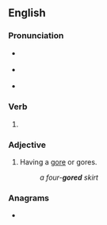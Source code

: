 {{also|go red}}
==English==

===Pronunciation===
* {{a|GA}} {{IPA|/ɡɔɹd/|lang=en}}
* {{a|RP}} {{IPA|/ɡɔːd/|lang=en}}
* {{homophones|gourd|lang=en}}

===Verb===
{{head|en|verb form}}

# {{en-past of|gore}}

===Adjective===
{{en-adj|-}}

# {{lb|en|textiles}} Having a [[gore]] or gores.
#: ''a four-'''gored''' skirt''

===Anagrams===
* {{anagrams|en|a=degor|Rodge|orged|rodge}}
